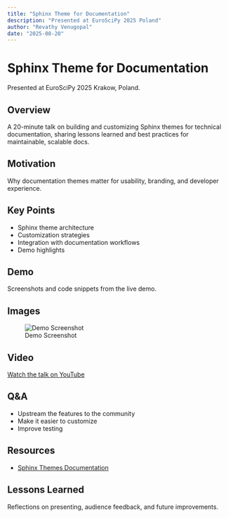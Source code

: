 ```yaml
---
title: "Sphinx Theme for Documentation"
description: "Presented at EuroSciPy 2025 Poland"
author: "Revathy Venugopal"
date: "2025-08-20"
---
```


# Sphinx Theme for Documentation

Presented at EuroSciPy 2025 Krakow, Poland.

## Overview

A 20-minute talk on building and customizing Sphinx themes for technical documentation, sharing lessons learned and best practices for maintainable, scalable docs.

## Motivation

Why documentation themes matter for usability, branding, and developer experience.

## Key Points

- Sphinx theme architecture
- Customization strategies
- Integration with documentation workflows
- Demo highlights

## Demo

Screenshots and code snippets from the live demo.

## Images

![Demo Screenshot](assets/demo_screenshot_2.jpeg)

## Video

[Watch the talk on YouTube](https://youtu.be/QU8YCFO6qWM?t=4099)

## Q&A

- Upstream the features to the community
- Make it easier to customize
- Improve testing

## Resources

- [Sphinx Themes Documentation](https://sphinxdocs.ansys.com)

## Lessons Learned

Reflections on presenting, audience feedback, and future improvements.
